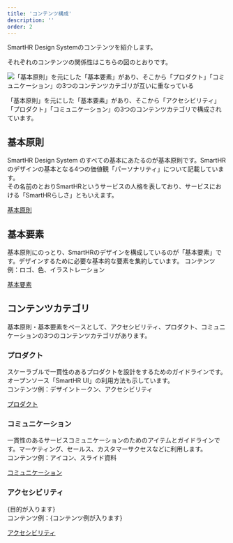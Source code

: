 ```yaml
---
title: 'コンテンツ構成'
description: ''
order: 2
---
```


SmartHR Design Systemのコンテンツを紹介します。

それぞれのコンテンツの関係性はこちらの図のとおりです。

![「基本原則」を元にした「基本要素」があり、そこから「プロダクト」「コミュニケーション」の3つのコンテンツカテゴリが互いに重なっている](./images/contents-composition.png)

「基本原則」を元にした「基本要素」があり、そこから「アクセシビリティ」「プロダクト」「コミュニケーション」の3つのコンテンツカテゴリで構成されています。

## 基本原則
SmartHR Design System のすべての基本にあたるのが基本原則です。SmartHRのデザインの基本となる4つの価値観「パーソナリティ」について記載しています。  
その名前のとおりSmartHRというサービスの人格を表しており、サービスにおける「SmartHRらしさ」ともいえます。

[基本原則](/foundation/)


## 基本要素
基本原則にのっとり、SmartHRのデザインを構成しているのが「基本要素」です。デザインするために必要な基本的な要素を集約しています。
コンテンツ例：ロゴ、色、イラストレーション

[基本要素](/basics/)


## コンテンツカテゴリ
基本原則・基本要素をベースとして、アクセシビリティ、プロダクト、コミュニケーションの3つのコンテンツカテゴリがあります。

### プロダクト
スケーラブルで一貫性のあるプロダクトを設計をするためのガイドラインです。オープンソース「SmartHR UI」の利用方法も示しています。  
コンテンツ例：デザイントークン、アクセシビリティ

[プロダクト](/products/)


### コミュニケーション
一貫性のあるサービスコミュニケーションのためのアイテムとガイドラインです。マーケティング、セールス、カスタマーサクセスなどに利用します。  
コンテンツ例：アイコン、スライド資料

[コミュニケーション](/communication/)


### アクセシビリティ
{目的が入ります}  
コンテンツ例：{コンテンツ例が入ります}

[アクセシビリティ](/accessibility/)
